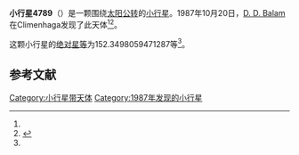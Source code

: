 {{Infobox planet
| bgcolour = #FFFFC0
| name = 4789 Sprattia
| symbol = 
| image = 
| caption = 
| discovery = yes
| discovery_ref = 
| discoverer = [[D._D._Balam|D. D. Balam]]
| discovery_site = [[Climenhaga|Climenhaga]] 
| discovered = 1987年10月20日
| designations = yes
| mp_name = 
| named_after = 
| alt_names = 1987 UU2/ 1976 HE1
| mp_category = [[主带小行星|主带小行星]]
| orbit_ref = <ref name="a">[http://ssd.jpl.nasa.gov/sbdb.cgi?sstr=4789 4789 Sprattia] {{Wayback|url=http://ssd.jpl.nasa.gov/sbdb.cgi?sstr=4789 |date=20201124010653 }}，小行星數據庫瀏覽器（JPL Small-Body Database Browser）－[[美国国家航空航天局|美国国家航空航天局]]喷气推进实验室</ref>
| epoch = 2456400.5 (2013年4月18日更新)
| aphelion = {{convert|2.516666807912917|AU|km|3|abbr=on|lk=out}}
| perihelion = {{convert|1.960609932235601|AU|km|3|abbr=on}}
| semimajor = {{convert|2.238638370074259|AU|km|3|abbr=on}}
| eccentricity = 0.124195333
| period = 1223.416523 [[日|日]]<br />3.35[[儒略年|儒略年]]
| avg_speed = 
| inclination = 1.273672972211684
| asc_node = 209.8472228020401
| mean_anomaly = 
| arg_peri = 152.3498059471287
| satellites = 
| physical_characteristics = yes
| dimensions = 
| mass = 
| density = 
| surface_grav = 
| escape_velocity = 
| sidereal_day = 
| axial_tilt = 
| pole_ecliptic_lat = 
| pole_ecliptic_lon = 
| albedo = 
| temperatures= 
| temp_name1 = 
| mean_temp_1 = 
| max_temp_1 = 
| temp_name2 = 
| max_temp_2 = 
| spectral_type = 
| abs_magnitude = 152.3498059471287
}}

'''小行星4789'''（{{lang-en|4789 Sprattia}}）是一颗围绕[[太阳|太阳]][[公转|公转]]的[[小行星|小行星]]。1987年10月20日，[[D._D._Balam|D. D. Balam]]在Climenhaga发现了此天体<ref name="a" /><ref>{{cite news|title=小行星列表|url=http://cfa-www.harvard.edu/iau/lists/NumberedMPs.txt|accessdate=2013-07-08|newspaper=哈佛大学|archive-date=2008-05-17|archive-url=https://web.archive.org/web/20080517010638/http://cfa-www.harvard.edu/iau/lists/NumberedMPs.txt|dead-url=no}}</ref>。

这颗小行星的[[绝对星等|绝对星等]]为152.3498059471287等<ref name="a" />。

==参考文献==
{{reflist}}
{{Minor Planet Number|[[小行星4788|小行星4788]]|[[小行星4790|小行星4790]]}}

{{小天体}}

[[Category:小行星带天体|Category:小行星带天体]]
[[Category:1987年发现的小行星|Category:1987年发现的小行星]]

{{asteroid-stub}}
